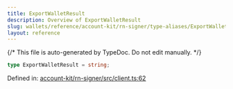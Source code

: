 ```yaml
---
title: ExportWalletResult
description: Overview of ExportWalletResult
slug: wallets/reference/account-kit/rn-signer/type-aliases/ExportWalletResult
layout: reference
---
```


{/* This file is auto-generated by TypeDoc. Do not edit manually. */}

```ts
type ExportWalletResult = string;
```

Defined in: [account-kit/rn-signer/src/client.ts:62](https://github.com/alchemyplatform/aa-sdk/blob/0cc60e9f694c242d91befdaa2f26cdec3ee389c5/account-kit/rn-signer/src/client.ts#L62)
